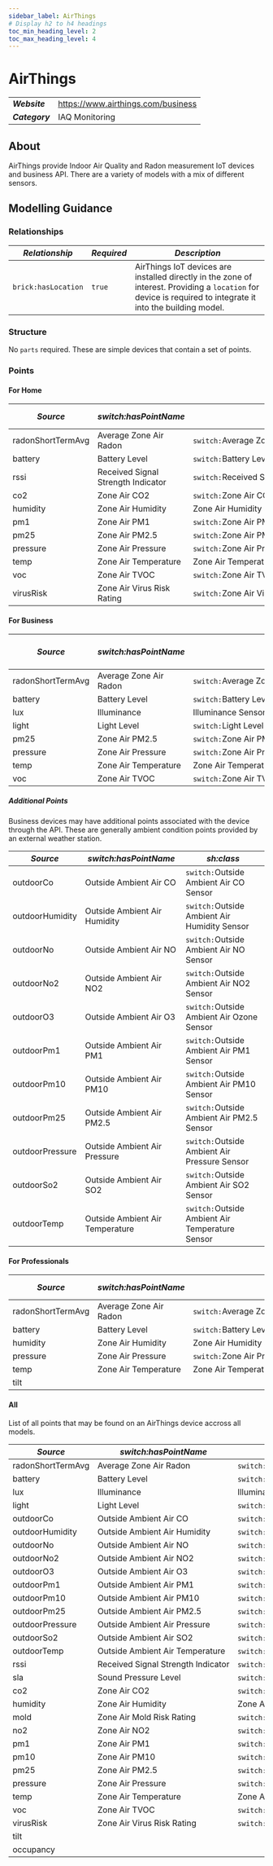 ```yaml
---
sidebar_label: AirThings
# Display h2 to h4 headings
toc_min_heading_level: 2
toc_max_heading_level: 4
---
```



# AirThings

| | |
| --- | --- |
| ***Website*** | https://www.airthings.com/business |
| ***Category*** | IAQ Monitoring |


## About

AirThings provide Indoor Air Quality and Radon measurement IoT devices and business API. There are a variety of models with a mix of different sensors.

## Modelling Guidance

### Relationships
| *Relationship* | *Required* | *Description* |
| --- | --- | --- |
| `brick:hasLocation` | `true` | AirThings IoT devices are installed directly in the zone of interest. Providing a `location` for device is required to integrate it into the building model. | 

### Structure

No `parts` required.
These are simple devices that contain a set of points.

### Points

#### For Home

| *Source*     | *switch:hasPointName*                | *sh:class*                                           | Home   | Wave Radon | Wave Plus | Wave Mini | View Plus | View Pollution | View Radon |
|-------------------|------------------------------------|----------------------------------------------------|:-:|:-:|:-:|:-:|:-:|:-:|:-:|
| radonShortTermAvg | Average Zone Air Radon             | <nobr>`switch:`Average Zone Air Radon Concentration Sensor</nobr> | ✔ | ✔     | ✔    |           | ✔    |                | ✔     |
| battery           | Battery Level                      | `switch:`Battery Level Sensor                        | ✔ | ✔     | ✔    | ✔    | ✔    | ✔         | ✔     |
| rssi              | Received Signal Strength Indicator | `switch:`Received Signal Strength Indicator Sensor   |        |            |           |           | ✔    | ✔         | ✔     |
| co2               | Zone Air CO2                       | `switch:`Zone Air CO2 Sensor                         |        |            | ✔    |           | ✔    |                |            |
| humidity          | Zone Air Humidity                  | Zone Air Humidity Sensor                           |        | ✔     | ✔    | ✔    | ✔    | ✔         | ✔     |
| pm1               | Zone Air PM1                       | `switch:`Zone Air PM1 Sensor                         |        |            |           |           | ✔    | ✔         |            |
| pm25              | Zone Air PM2.5                     | `switch:`Zone Air PM2.5 Sensor                       |        |            |           |           | ✔    | ✔         |            |
| pressure          | Zone Air Pressure                  | `switch:`Zone Air Pressure Sensor                    |        |            | ✔    |           | ✔    |                |            |
| temp              | Zone Air Temperature               | Zone Air Temperature Sensor                        |        | ✔     | ✔    | ✔    | ✔    | ✔         | ✔     |
| voc               | Zone Air TVOC                      | `switch:`Zone Air TVOC Level Sensor                  |        |            | ✔    | ✔    | ✔    |                |            |
| virusRisk         | Zone Air Virus Risk Rating         | `switch:`Zone Air Virus Risk Rating Sensor           |        |            |           | ✔    |           |                |            |

#### For Business
| *Source*     | *switch:hasPointName*                | *sh:class*                                | Space Pro | Space CO2 Mini | Space CO2 | Space Radon |
|-------------------|------------------------|----------------------------------------------------|:-:|:-:|:-:|:-:|
| radonShortTermAvg | Average Zone Air Radon | <nobr>`switch:`Average Zone Air Radon Concentration Sensor</nobr> |           |                |           | ✔      |
| battery           | Battery Level          | `switch:`Battery Level Sensor                        | ✔    | ✔         | ✔    | ✔      |
| lux               | Illuminance            | Illuminance Sensor                                 |           | ✔         |           |             |
| light             | Light Level            | `switch:`Light Level Sensor                          | ✔    |                | ✔    | ✔      |
| pm25              | Zone Air PM2.5         | `switch:`Zone Air PM2.5 Sensor                       | ✔    |                |           |             |
| pressure          | Zone Air Pressure      | `switch:`Zone Air Pressure Sensor                    | ✔    | ✔         |           | ✔      |
| temp              | Zone Air Temperature   | Zone Air Temperature Sensor                        | ✔    | ✔         | ✔    | ✔      |
| voc               | Zone Air TVOC          | `switch:`Zone Air TVOC Level Sensor                  | ✔    |                |           | ✔      |

##### Additional Points
Business devices may have additional points associated with the device through the API. These are generally ambient condition points provided by an external weather station.

| *Source*     | *switch:hasPointName*                | *sh:class*                                  |
|-----------------|---------------------------------|-----------------------------------------------|
| outdoorCo       | Outside Ambient Air CO          | `switch:`Outside Ambient Air CO   Sensor        |
| outdoorHumidity | Outside Ambient Air Humidity    | `switch:`Outside Ambient Air Humidity Sensor    |
| outdoorNo       | Outside Ambient Air NO          | `switch:`Outside Ambient Air NO Sensor          |
| outdoorNo2      | Outside Ambient Air NO2         | `switch:`Outside Ambient Air NO2 Sensor         |
| outdoorO3       | Outside Ambient Air O3          | `switch:`Outside Ambient Air Ozone Sensor       |
| outdoorPm1      | Outside Ambient Air PM1         | `switch:`Outside Ambient Air PM1 Sensor         |
| outdoorPm10     | Outside Ambient Air PM10        | `switch:`Outside Ambient Air PM10 Sensor        |
| outdoorPm25     | Outside Ambient Air PM2.5       | `switch:`Outside Ambient Air PM2.5 Sensor       |
| outdoorPressure | Outside Ambient Air Pressure    | `switch:`Outside Ambient Air Pressure Sensor    |
| outdoorSo2      | Outside Ambient Air SO2         | `switch:`Outside Ambient Air SO2 Sensor         |
| outdoorTemp     | Outside Ambient Air Temperature | `switch:`Outside Ambient Air Temperature Sensor |


#### For Professionals
| *Source*     | *switch:hasPointName*                | *sh:class*                                | Corentium Pro | Corentium Plus |
|-------------------|------------------------|----------------------------------------------------|:-:|:-:|
| radonShortTermAvg | Average Zone Air Radon | <nobr>`switch:`Average Zone Air Radon Concentration Sensor</nobr> | ✔       | ✔         |
| battery           | Battery Level          | `switch:`Battery Level Sensor                        | ✔       | ✔         |
| humidity          | Zone Air Humidity      | Zone Air Humidity Sensor                           | ✔       | ✔         |
| pressure          | Zone Air Pressure      | `switch:`Zone Air Pressure Sensor                    | ✔       | ✔         |     
| temp              | Zone Air Temperature   | Zone Air Temperature Sensor                        | ✔       | ✔         |
| tilt              |                        |                                                    | ✔       | ✔         | 

#### All

List of all points that may be found on an AirThings device accross all models.

| *Source*     | *switch:hasPointName*                | *sh:class*                                |
|-------------------|------------------------------------|----------------------------------------------------|
| radonShortTermAvg | Average Zone Air Radon             | <nobr> `switch:`Average Zone Air Radon Concentration Sensor</nobr> |
| battery           | Battery Level                      |  `switch:`Battery Level Sensor                        |
| lux               | Illuminance                        | Illuminance Sensor                                 |
| light             | Light Level                        |  `switch:`Light Level Sensor                          |
| outdoorCo         | Outside Ambient Air CO             |  `switch:`Outside Ambient Air CO Sensor               |
| outdoorHumidity   | Outside Ambient Air Humidity       |  `switch:`Outside Ambient Air Humidity Sensor         |
| outdoorNo         | Outside Ambient Air NO             |  `switch:`Outside Ambient Air NO Sensor               |
| outdoorNo2        | Outside Ambient Air NO2            |  `switch:`Outside Ambient Air NO2 Sensor              |
| outdoorO3         | Outside Ambient Air O3             |  `switch:`Outside Ambient Air Ozone Sensor            |
| outdoorPm1        | Outside Ambient Air PM1            |  `switch:`Outside Ambient Air PM1 Sensor              |
| outdoorPm10       | Outside Ambient Air PM10           |  `switch:`Outside Ambient Air PM10 Sensor             |
| outdoorPm25       | Outside Ambient Air PM2.5          |  `switch:`Outside Ambient Air PM2.5 Sensor            |
| outdoorPressure   | Outside Ambient Air Pressure       |  `switch:`Outside Ambient Air Pressure Sensor         |
| outdoorSo2        | Outside Ambient Air SO2            |  `switch:`Outside Ambient Air SO2 Sensor              |
| outdoorTemp       | Outside Ambient Air Temperature    |  `switch:`Outside Ambient Air Temperature Sensor      |
| rssi              | <nobr>Received Signal Strength Indicator</nobr> |  `switch:`Received Signal Strength Indicator Sensor   |
| sla               | Sound Pressure Level               |  `switch:`Sound Pressure Level Sensor                 |
| co2               | Zone Air CO2                       |  `switch:`Zone Air CO2 Sensor                         |
| humidity          | Zone Air Humidity                  | Zone Air Humidity Sensor                           |
| mold              | Zone Air Mold Risk Rating          |  `switch:`Zone Air Mold Risk Rating Sensor            |
| no2               | Zone Air NO2                       |  `switch:`Zone Air NO2 Level Sensor                   |
| pm1               | Zone Air PM1                       | `switch:`Zone Air PM1 Sensor                          |
| pm10              | Zone Air PM10                      | `switch:`Zone Air PM10 Sensor                         |
| pm25              | Zone Air PM2.5                     | `switch:`Zone Air PM2.5 Sensor                        |
| pressure          | Zone Air Pressure                  |  `switch:`Zone Air Pressure Sensor                    |
| temp              | Zone Air Temperature               | Zone Air Temperature Sensor                        |
| voc               | Zone Air TVOC                      |  `switch:`Zone Air TVOC Level Sensor                  |
| virusRisk         | Zone Air Virus Risk Rating         |  `switch:`Zone Air Virus Risk Rating Sensor           |
| tilt              |                                    |                                                    |
| occupancy         |                                    |                                                    |